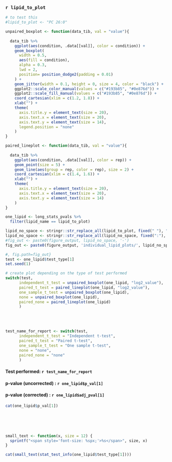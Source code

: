 ### `r lipid_to_plot`

```{r, eval = FALSE}
# to test this
#lipid_to_plot <- "PC 26:0" 
```

```{r plotting_functions}
unpaired_boxplot <- function(data_tib, val = "value"){
  
  data_tib %>%
    ggplot(aes(condition, .data[[val]], color = condition)) +
    geom_boxplot(
      width = 0.5, 
      aes(fill = condition), 
      alpha = 0.3, 
      lwd = 2, 
      position= position_dodge2(padding = 0.01)
    ) +
    geom_jitter(width = 0.1, height = 0, size = 4, color = "black") +
    ggplot2::scale_color_manual(values = c("#193b85", "#0e876d")) +
    ggplot2::scale_fill_manual(values = c("#193b85", "#0e876d")) +
    coord_cartesian(xlim = c(1.2, 1.8)) +
    xlab("") +
    theme(
      axis.title.y = element_text(size = 20), 
      axis.text.x = element_text(size = 20),
      axis.text.y = element_text(size = 14),
      legend.position = "none"
    )
}

paired_lineplot <- function(data_tib, val = "value"){
  
  data_tib %>%
    ggplot(aes(condition, .data[[val]], color = rep)) +
    geom_point(size = 5) +
    geom_line(aes(group = rep, color = rep), size = 2) +
    coord_cartesian(xlim = c(1.4, 1.6)) +
    xlab("") +
    theme(
      axis.title.y = element_text(size = 20), 
      axis.text.x = element_text(size = 20),
      axis.text.y = element_text(size = 14)
    )
}
```


```{r}
one_lipid <- long_stats_pvals %>%
  filter(lipid_name == lipid_to_plot)

lipid_no_space <- stringr::str_replace_all(lipid_to_plot, fixed(" "), "-")
lipid_no_space <- stringr::str_replace_all(lipid_no_space, fixed(":"), "-")
#fig_out <- paste0(figure_output, lipid_no_space, '-')
fig_out <- paste0(figure_output, 'individual_lipid_plots/', lipid_no_space, '-')
```

<div class = "row">
<div class = "col-md-6">
```{r, individual_plot, fig.path=fig_out}
#, fig.path=fig_out}
test <- one_lipid$test_type[1]
set.seed(1)

# create plot depending on the type of test performed
switch(test, 
      independent_t_test = unpaired_boxplot(one_lipid, "log2_value"),
      paired_t_test = paired_lineplot(one_lipid, "log2_value"),
      one_sample_t_test = unpaired_boxplot(one_lipid),
      none = unpaired_boxplot(one_lipid),
      paired_none = paired_lineplot(one_lipid)
      )
```
</div>

<div class = "col-md-1">
</div>
<div class = "col-md-5">
<br>
<br>  

```{r neaten_test}
test_name_for_report <- switch(test, 
      independent_t_test = "Independent t-test",
      paired_t_test = "Paired t-test",
      one_sample_t_test = "One sample t-test",
      none = "none",
      paired_none = "none"
      )
```

#### Test performed: `r test_name_for_report`

#### p-value (uncorrected) : `r one_lipid$p_val[1]`    
#### p-value (corrected) : `r one_lipid$adj_pval[1]`    
```{r, results="asis", eval = FALSE}
cat(one_lipid$p_val[1])
```
<br><br><br>

```{r, results="asis"}
small_text <- function(x, size = 12) {
  sprintf("<span style='font-size: %spx;'>%s</span>", size, x)
}

cat(small_text(stat_test_info(one_lipid$test_type[1])))
```

</div>
</div>


